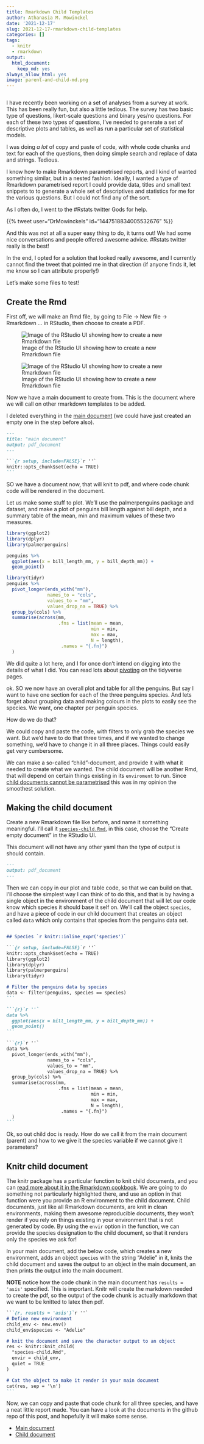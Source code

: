 ```yaml
---
title: Rmarkdown Child Templates
author: Athanasia M. Mowinckel
date: '2021-12-17'
slug: 2021-12-17-rmarkdown-child-templates
categories: []
tags:
  - knitr
  - rmarkdown
output:
  html_document:
    keep_md: yes
always_allow_html: yes
image: parent-and-child-md.png
---
```


```r
```

I have recently been working on a set of analyses from a survey at work.
This has been really fun, but also a little tedious. 
The survey has two basic type of questions, likert-scale questions and binary yes/no questions.
For each of these two types of questions, I've needed to generate a set of descriptive plots and tables, as well as run a particular set of statistical models.

I was doing _a lot_ of copy and paste of code, with whole code chunks and text for each of the questions, then doing simple search and replace of data and strings.
Tedious. 

I know how to make Rmarkdown parametrised reports, and I kind of wanted something similar, but in a nested fashion.
Ideally, I wanted a type of Rmarkdown parametrised report I could provide data, titles and small text snippets to to generate a whole set of descriptives and statistics for me for the various questions.
But I could not find any of the sort.

As I often do, I went to the #Rstats twitter Gods for help.

{{% tweet user="DrMowinckels" id="1447518834005532676" %}}


And this was not at all a super easy thing to do, it turns out!
We had some nice conversations and people offered awesome advice. 
#Rstats twitter really is the best!

In the end, I opted for a solution that looked really awesome, and I currently cannot find the tweet that pointed me in that direction (if anyone finds it, let me know so I can attribute properly!)

Let's make some files to test!

## Create the Rmd

First off, we will make an Rmd file, by going to File -> New file -> Rmarkdown ... in RStudio, then choose to create a PDF. 

![Image of the RStudio UI showing how to create a new Rmarkdown file](create_rmd.png)

![Image of the RStudio UI showing how to create a new Rmarkdown file](main_pdf.png)

Now we have a main document to create from. This is the document where we will call on other rmarkdown templates to be added.

I deleted everything in the [main document](https://github.com/Athanasiamo/DrMowinckels/tree/master/content/blog/`r rmarkdown::metadata$slug`/main-document.Rmd) (we could have just created an empty one in the step before also).

````md
---
title: "main document"
output: pdf_document
---

```{r setup, include=FALSE}`r ''`
knitr::opts_chunk$set(echo = TRUE)
```

````

SO we have a document now, that will knit to pdf, and where code chunk code will be rendered in the document.

Let us make some stuff to plot.
We'll use the palmerpenguins package and dataset, and make a plot of penguins bill length against bill depth, and a summary table of the mean, min and maximum values of these two measures.

```r
library(ggplot2)
library(dplyr)
library(palmerpenguins)

penguins %>% 
  ggplot(aes(x = bill_length_mm, y = bill_depth_mm)) +
  geom_point()
```

```r
library(tidyr)
penguins %>% 
  pivot_longer(ends_with("mm"),
               names_to = "cols",
               values_to = "mm", 
               values_drop_na = TRUE) %>% 
  group_by(cols) %>% 
  summarise(across(mm, 
                   .fns = list(mean = mean, 
                               min = min, 
                               max = max,
                               N = length),
                    .names = "{.fn}")
  )
```

We did quite a lot here, and I for once don't intend on digging into the details of what I did. 
You can read lots about [pivoting](https://tidyr.tidyverse.org/articles/pivot.html#longer-2) on the tidyverse pages.

ok. SO we now have an overall plot and table for all the penguins.
But say I want to have one section for each of the three penguins species.
And lets forget about grouping data and making colours in the plots to easily see the species. 
We want, one chapter per penguin species. 

How do we do that?

We could copy and paste the code, with filters to only grab the species we want.
But we'd have to do that three times, and if we wanted to change something, we'd have to change it in all three places. 
Things could easily get very cumbersome.

We can make a so-called "child"-document, and provide it with what it needed to create what we wanted. 
The child document will be another Rmd, that will depend on certain things existing in its `enviroment` to run. 
Since [child documents cannot be parametrised](https://github.com/yihui/knitr/issues/1884) this was in my opinion the smoothest solution. 

## Making the child document

Create a new Rmarkdown file like before, and name it something meaningful.
I'll call it [`species-child.Rmd`](https://github.com/Athanasiamo/DrMowinckels/tree/master/content/blog/`r rmarkdown::metadata$slug`/species-child.Rmd), in this case, choose the "Create empty document" in the RStudio UI.

This document will not have any other yaml than the type of output is should contain.

````md
---
output: pdf_document
---

````

Then we can copy in our plot and table code, so that we can build on that.
I'll choose the simplest way I can think of to do this, and that is by having a single object in the environment of the child document that will let our code know which species it should base it self on. 
We'll call the object `species`, and have a piece of code in our child document that creates an object called `data` which only contains that species from the penguins data set.

````md

## Species `r knitr::inline_expr('species')`

```{r setup, include=FALSE}`r ''`
knitr::opts_chunk$set(echo = TRUE)
library(ggplot2)
library(dplyr)
library(palmerpenguins)
library(tidyr)

# Filter the penguins data by species
data <- filter(penguins, species == species)
```

```{r}`r ''`
data %>% 
  ggplot(aes(x = bill_length_mm, y = bill_depth_mm)) +
  geom_point()
```

```{r}`r ''`
data %>% 
  pivot_longer(ends_with("mm"),
               names_to = "cols",
               values_to = "mm", 
               values_drop_na = TRUE) %>% 
  group_by(cols) %>% 
  summarise(across(mm, 
                   .fns = list(mean = mean, 
                               min = min, 
                               max = max,
                               N = length),
                    .names = "{.fn}")
  )
```
````

Ok, so out child doc is ready. 
How do we call it from the main document (parent) and how to we give it the species variable if we cannot give it parameters?

## Knitr child document

The knitr package has a particular function to knit child documents, and you can [read more about it in the Rmarkdown cookbook](https://bookdown.org/yihui/rmarkdown-cookbook/child-document.html).
We are going to do something not particularly highlighted there, and use an option in that function were you provide an R environment to the child document.
Child documents, just like all Rmarkdown documents, are knit in clean environments, making them awesome reproducible documents, they won't render if you rely on things existing in your environment that is not generated by code.
By using the `envir` option in the function, we can provide the species designation to the child document, so that it renders only the species we ask for!

In your main document, add the below code, which creates a new environment, adds an object `species` with the string "Adelie" in it, knits the child document and saves the output to an object in the main document, an then prints the output into the main document.

**NOTE** notice how the code chunk in the main document has `results = 'asis'` specified. This is important. Knitr will create the markdown needed to create the pdf, so the output of the code chunk is actually markdown that we want to be knitted to latex then pdf. 

````md
```{r, results = 'asis'}`r ''`
# Define new environment
child_env <- new.env()
child_env$species <- "Adelie"

# knit the document and save the character output to an object
res <- knitr::knit_child(
  "species-child.Rmd",
  envir = child_env,
  quiet = TRUE
)

# Cat the object to make it render in your main document
cat(res, sep = '\n')
```
`````

Now, we can copy and paste that code chunk for all three species, and have a neat little report made.
You can have a look at the documents in the github repo of this post, and hopefully it will make some sense. 

- [Main document](https://github.com/Athanasiamo/DrMowinckels/tree/master/content/blog/`r rmarkdown::metadata$slug`/main-document.Rmd)
- [Child document](https://github.com/Athanasiamo/DrMowinckels/tree/master/content/blog/`r rmarkdown::metadata$slug`/species-child.Rmd)


